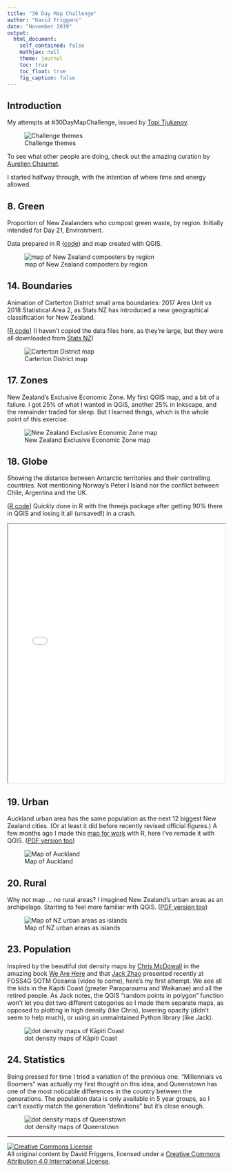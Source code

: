 ```yaml
---
title: "30 Day Map Challenge"
author: "David Friggens"
date: "November 2019"
output:
  html_document:
    self_contained: false
    mathjax: null
    theme: journal
    toc: true
    toc_float: true
    fig_caption: false
---
```


## Introduction

My attempts at #30DayMapChallenge, issued by
[Topi Tjukanov](https://twitter.com/tjukanov/status/1187713840550744066).

![Challenge themes](challenge.jpg)

To see what other people are doing, check out the amazing curation by
[Aurelien Chaumet](https://public.tableau.com/profile/aurelien.chaumet#!/vizhome/30daymapchallenge/30DayMapChallenge-Week1?publish=yes).

I started halfway through, with the intention of where time and energy
allowed.


## 8. Green

Proportion of New Zealanders who compost green waste, by region.
Initially intended for Day 21, Environment.

Data prepared in R ([code](08_green_data.R)) and map created with QGIS.

![map of New Zealand composters by region](08_green_compost.png)



## 14. Boundaries

Animation of Carterton District small area boundaries:
2017 Area Unit vs 2018 Statistical Area 2, as Stats NZ
has introduced a new geographical classification for
New Zealand.

[[R code](14_boundaries_carterton.R)]
(I haven't copied the data files here, as they're large, but
they were all downloaded from [Stats NZ](stats.govt.nz))

![Carterton District map](14_boundaries_carterton.gif)


## 17. Zones

New Zealand's Exclusive Economic Zone. My first QGIS map,
and a bit of a failure. I got 25% of what I wanted in QGIS,
another 25% in Inkscape, and the remainder traded for sleep.
But I learned things, which is the whole point of this
exercise.

![New Zealand Exclusive Economic Zone map](17_zones_nzeez.png)


## 18. Globe

Showing the distance between Antarctic territories and
their controlling countries. Not mentioning Norway's
Peter I Island nor the conflict between Chile, Argentina
and the UK.

[[R code](18_globe_antarctica.R)]
Quickly done in R with the threejs package after getting
90% there in QGIS and losing it all (unsaved!) in a crash.

<iframe src="18_globe_antarctica.html" width="100%" height="600px"></iframe>


## 19. Urban

Auckland urban area has the same population as the next 12 biggest New Zealand
cities. (Or at least it did before recently revised official figures.)
A few months ago I made this [map for work](http://www.infometrics.co.nz/chart-month-auckland-big/)
with R, here I've remade it with QGIS.
([PDF version too](19_urban_auckland.pdf))

![Map of Auckland](19_urban_auckland.png)



## 20. Rural

Why not map ... no rural areas? I imagined New Zealand's urban areas as
an archipelago. Starting to feel more familiar with QGIS.
([PDF version too](20_rural_archipelago.pdf))

![Map of NZ urban areas as islands](20_rural_archipelago.png)



## 23. Population

Inspired by the beautiful dot density maps by [Chris McDowall](https://github.com/fogonwater/we-are-here)
in the amazing book [We Are Here](https://www.masseypress.ac.nz/books/we-are-here/)
and that [Jack Zhao](https://smallmultiples.com.au/about/)
presented recently at FOSS4G SOTM Oceania (video to come),
here's my first attempt. We see all the kids in the Kāpiti Coast (greater
Paraparaumu and Waikanae) and all the retired people.
As Jack notes, the QGIS "random points in polygon" function won't let you
dot two different categories so I made them separate maps, as opposed to plotting
in high density (like Chris), lowering opacity (didn't seem to help much), or
using an unmaintained Python library (like Jack).

![dot density maps of Kāpiti Coast](23_population_kapitidots.png)


## 24. Statistics

Being pressed for time I tried a variation of the previous one.
"Millennials vs Boomers" was actually my first thought on this idea, and
Queenstown has one of the most noticable differences in the country between
the generations.
The population data is only available in 5 year groups, so I can't exactly match
the generation "definitions" but it's close enough.

![dot density maps of Queenstown](24_statistics_qtowndots.png)


<hr />

<footer>
<p><a rel="license" href="http://creativecommons.org/licenses/by/4.0/"><img alt="Creative Commons License" style="border-width:0" src="cc.png" /></a><br />All original content by David Friggens, licensed under a <a rel="license" href="http://creativecommons.org/licenses/by/4.0/">Creative Commons Attribution 4.0 International License</a>.</p>
</footer>

<script>
  (function(i,s,o,g,r,a,m){i['GoogleAnalyticsObject']=r;i[r]=i[r]||function(){
  (i[r].q=i[r].q||[]).push(arguments)},i[r].l=1*new Date();a=s.createElement(o),
  m=s.getElementsByTagName(o)[0];a.async=1;a.src=g;m.parentNode.insertBefore(a,m)
  })(window,document,'script','https://www.google-analytics.com/analytics.js','ga');
  ga('create', 'UA-30013353-2', 'auto');
  ga('send', 'pageview');
</script>